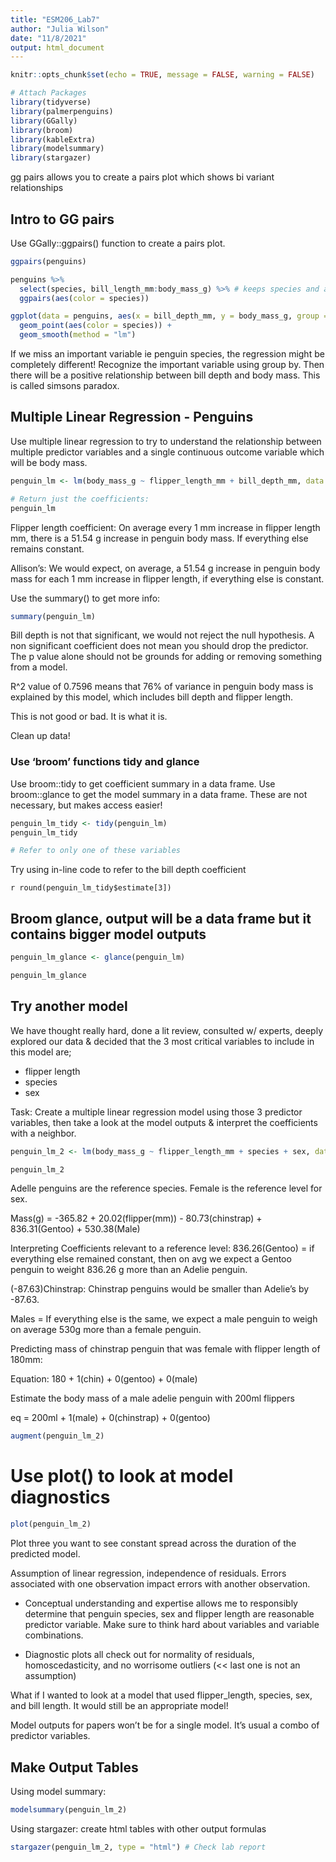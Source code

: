 ```yaml
---
title: "ESM206_Lab7"
author: "Julia Wilson"
date: "11/8/2021"
output: html_document
---
```


```r
knitr::opts_chunk$set(echo = TRUE, message = FALSE, warning = FALSE)

# Attach Packages
library(tidyverse)
library(palmerpenguins)
library(GGally)
library(broom)
library(kableExtra)
library(modelsummary)
library(stargazer)
```

gg pairs allows you to create a pairs plot which shows bi variant relationships

## Intro to GG pairs

Use GGally::ggpairs() function to create a pairs plot. 

```r
ggpairs(penguins)
```


```r
penguins %>% 
  select(species, bill_length_mm:body_mass_g) %>% # keeps species and all columns between bill length and body mass 
  ggpairs(aes(color = species)) 

ggplot(data = penguins, aes(x = bill_depth_mm, y = body_mass_g, group = species)) + 
  geom_point(aes(color = species)) +
  geom_smooth(method = "lm")
```

If we miss an important variable ie penguin species, the regression might be completely different! Recognize the important variable using group by. Then there will be a positive relationship between bill depth and body mass. This is called simsons paradox. 

## Multiple Linear Regression - Penguins

Use multiple linear regression to try to understand the relationship between multiple predictor variables and a single continuous outcome variable which will be body mass. 

```r
penguin_lm <- lm(body_mass_g ~ flipper_length_mm + bill_depth_mm, data = penguins) #Would like to model body mass as a function of. Always add the data at the end 

# Return just the coefficients: 
penguin_lm 


```

Flipper length coefficient: On average every 1 mm increase in flipper length mm, there is a 51.54 g increase in penguin body mass. If everything else remains constant. 

Allison's: We would expect, on average, a 51.54 g increase in penguin body mass for each 1 mm increase in flipper length, if everything else is constant. 

Use the summary() to get more info: 

```r
summary(penguin_lm)
```

Bill depth is not that significant, we would not reject the null hypothesis. A non significant coefficient does not mean you should drop the predictor. The p value alone should not be grounds for adding or removing something from a model. 

R^2 value of 0.7596 means that 76% of variance in penguin body mass is explained by this model, which includes bill depth and flipper length. 

This is not good or bad. It is what it is. 

Clean up data! 

### Use 'broom' functions tidy and glance

Use broom::tidy to get coefficient summary in a data frame. 
Use broom::glance to get the model summary in a data frame. 
These are not necessary, but makes access easier! 

```r
penguin_lm_tidy <- tidy(penguin_lm)
penguin_lm_tidy

# Refer to only one of these variables
```

Try using in-line code to refer to the bill depth coefficient 

`r round(penguin_lm_tidy$estimate[3])`

## Broom glance, output will be a data frame but it contains bigger model outputs

```r
penguin_lm_glance <- glance(penguin_lm)

penguin_lm_glance
```

## Try another model 

We have thought really hard, done a lit review, consulted w/ experts, deeply explored our data & decided that the 3 most critical variables to include in this model are; 

- flipper length
- species
- sex 


Task: Create a multiple linear regression model using those 3 predictor variables, then take a look at the model outputs & interpret the coefficients with a neighbor.

```r
penguin_lm_2 <- lm(body_mass_g ~ flipper_length_mm + species + sex, data = penguins)

penguin_lm_2
```

Adelle penguins are the reference species. Female is the reference level for sex. 

Mass(g) = -365.82 + 20.02(flipper(mm)) - 80.73(chinstrap) + 836.31(Gentoo) + 530.38(Male)

Interpreting Coefficients relevant to a reference level: 
836.26(Gentoo) = if everything else remained constant, then on avg we expect a Gentoo penguin to weight 836.26 g more than an Adelie penguin. 

(-87.63)Chinstrap: Chinstrap penguins would be smaller than Adelie's by -87.63.

Males = If everything else is the same, we expect a male penguin to weigh on average 530g more than a female penguin. 

Predicting mass of chinstrap penguin that was female with flipper length of 180mm: 

Equation: 180 + 1(chin) + 0(gentoo) + 0(male)

Estimate the body mass of a male adelie penguin with 200ml flippers

eq = 200ml + 1(male) + 0(chinstrap) + 0(gentoo)

```r
augment(penguin_lm_2)
```

# Use plot() to look at model diagnostics

```r
plot(penguin_lm_2)
```

Plot three you want to see constant spread across the duration of the predicted model. 

Assumption of linear regression, independence of residuals. Errors associated with one observation impact errors with another observation. 

- Conceptual understanding and expertise allows me to responsibly determine that penguin species, sex and flipper length are reasonable predictor variable. Make sure to think hard about variables and variable combinations. 

- Diagnostic plots all check out for normality of residuals, homoscedasticity, and no worrisome outliers (<< last one is not an assumption)

What if I wanted to look at a model that used flipper_length, species, sex, and bill length. It would still be an appropriate model! 

Model outputs for papers won't be for a single model. It's usual a combo of predictor variables. 

## Make Output Tables
Using model summary:
```r
modelsummary(penguin_lm_2)
```

Using stargazer: create html tables with other output formulas 

```r
stargazer(penguin_lm_2, type = "html") # Check lab report
```








